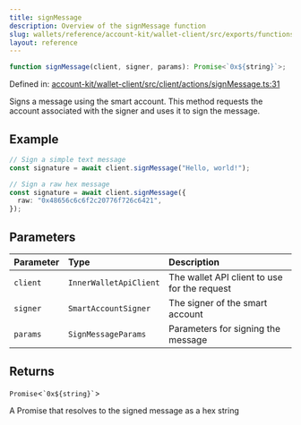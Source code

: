 ```yaml
---
title: signMessage
description: Overview of the signMessage function
slug: wallets/reference/account-kit/wallet-client/src/exports/functions/signMessage
layout: reference
---
```


```ts
function signMessage(client, signer, params): Promise<`0x${string}`>;
```

Defined in: [account-kit/wallet-client/src/client/actions/signMessage.ts:31](https://github.com/alchemyplatform/aa-sdk/blob/923a52171f7246172caf350853843e6680197da9/account-kit/wallet-client/src/client/actions/signMessage.ts#L31)

Signs a message using the smart account.
This method requests the account associated with the signer and uses it to sign the message.

## Example

```ts
// Sign a simple text message
const signature = await client.signMessage("Hello, world!");

// Sign a raw hex message
const signature = await client.signMessage({
  raw: "0x48656c6c6f2c20776f726c6421",
});
```

## Parameters

| Parameter | Type                   | Description                                  |
| :-------- | :--------------------- | :------------------------------------------- |
| `client`  | `InnerWalletApiClient` | The wallet API client to use for the request |
| `signer`  | `SmartAccountSigner`   | The signer of the smart account              |
| `params`  | `SignMessageParams`    | Parameters for signing the message           |

## Returns

`Promise`\<`` `0x${string}` ``>

A Promise that resolves to the signed message as a hex string
